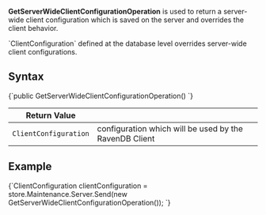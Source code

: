
**GetServerWideClientConfigurationOperation** is used to return a server-wide client configuration which is saved on the server and overrides the client behavior. 

<Admonition type="note" title="">
`ClientConfiguration` defined at the database level overrides server-wide client configurations.
</Admonition>

## Syntax

<TabItem value="config_1_0" label="config_1_0">
<CodeBlock language="csharp">
{`public GetServerWideClientConfigurationOperation()
`}
</CodeBlock>
</TabItem>

| Return Value | |
| ------------- | ---- |
| `ClientConfiguration` | configuration which will be used by the RavenDB Client |

## Example

<TabItem value="config_1_2" label="config_1_2">
<CodeBlock language="csharp">
{`ClientConfiguration clientConfiguration =
    store.Maintenance.Server.Send(new GetServerWideClientConfigurationOperation());
`}
</CodeBlock>
</TabItem>


